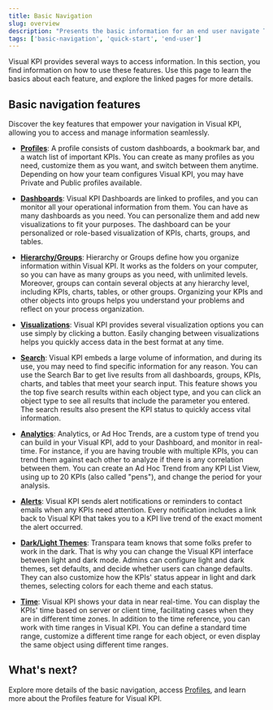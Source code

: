 ```yaml
---
title: Basic Navigation
slug: overview
description: "Presents the basic information for an end user navigate Transpara's Visual KPIs software."
tags: ['basic-navigation', 'quick-start', 'end-user']
---
```


Visual KPI provides several ways to access information. In this section, you find information on how to use these features. Use this page to learn the basics about each feature, and explore the linked pages for more details.

## Basic navigation features 

Discover the key features that empower your navigation in Visual KPI, allowing you to access and manage information seamlessly.

- **[Profiles](/end-user/basic-navigation/profiles)**: A profile consists of custom dashboards, a bookmark bar, and a watch list of important KPIs. You can create as many profiles as you need, customize them as you want, and switch between them anytime. Depending on how your team configures Visual KPI, you may have Private and Public profiles available.

- **[Dashboards](/end-user/basic-navigation/dashboards)**: Visual KPI Dashboards are linked to profiles, and you can monitor all your operational information from them. You can have as many dashboards as you need. You can personalize them and add new visualizations to fit your purposes. The dashboard can be your personalized or role-based visualization of KPIs, charts, groups, and tables.

- **[Hierarchy/Groups](/end-user/basic-navigation/groups)**: Hierarchy or Groups define how you organize information within Visual KPI. It works as the folders on your computer, so you can have as many groups as you need, with unlimited levels. Moreover, groups can contain several objects at any hierarchy level, including KPIs, charts, tables, or other groups. Organizing your KPIs and other objects into groups helps you understand your problems and reflect on your process organization.

- **[Visualizations](/end-user/basic-navigation/visualization)**: Visual KPI provides several visualization options you can use simply by clicking a button. Easily changing between visualizations helps you quickly access data in the best format at any time.

- **[Search](/end-user/basic-navigation/search)**: Visual KPI embeds a large volume of information, and during its use, you may need to find specific information for any reason. You can use the Search Bar to get live results from all dashboards, groups, KPIs, charts, and tables that meet your search input. This feature shows you the top five search results within each object type, and you can click an object type to see all results that include the parameter you entered. The search results also present the KPI status to quickly access vital information.

- **[Analytics](/end-user/basic-navigation/analytics)**: Analytics, or Ad Hoc Trends, are a custom type of trend you can build in your Visual KPI, add to your Dashboard, and monitor in real-time. For instance, if you are having trouble with multiple KPIs, you can trend them against each other to analyze if there is any correlation between them. You can create an Ad Hoc Trend from any KPI List View, using up to 20 KPIs (also called "pens"), and change the period for your analysis.

- **[Alerts](/end-user/basic-navigation/alerts)**: Visual KPI sends alert notifications or reminders to contact emails when any KPIs need attention. Every notification includes a link back to Visual KPI that takes you to a KPI live trend of the exact moment the alert occurred.

- **[Dark/Light Themes](/end-user/basic-navigation/dark-light-theme)**: Transpara team knows that some folks prefer to work in the dark. That is why you can change the Visual KPI interface between light and dark mode. Admins can configure light and dark themes, set defaults, and decide whether users can change defaults. They can also customize how the KPIs' status appear in light and dark themes, selecting colors for each theme and each status.

- **[Time](/end-user/basic-navigation/time)**: Visual KPI shows your data in near real-time. You can display the KPIs' time based on server or client time, facilitating cases when they are in different time zones. In addition to the time reference, you can work with time ranges in Visual KPI. You can define a standard time range, customize a different time range for each object, or even display the same object using different time ranges.

## What's next? 

Explore more details of the basic navigation, access [Profiles](./profiles), and learn more about the Profiles feature for Visual KPI.